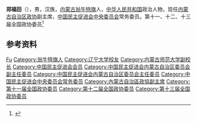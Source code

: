 {{Otheruses|other=名为郑福田的其他人物|郑福田}}

'''郑福田'''（{{bd|1956年|7月|}}），男，汉族，[[内蒙古|内蒙古]][[翁牛特旗|翁牛特旗]]人，[[中华人民共和国|中华人民共和国]]政治人物，现任[[内蒙古自治区政协|内蒙古自治区政协]]副主席，[[中国民主促进会中央委员会|中国民主促进会中央委员会]]常务委员。第十一、十二、十三届全国政协委员<ref>{{Cite web|title=内蒙古新一届政协主席、副主席、秘书长简历(主席李佳)|url=http://district.ce.cn/newarea/sddy/201801/28/t20180128_27937977_3.shtml|accessdate=2020-08-06|work=中国经济网|archive-date=2018-12-17|archive-url=https://web.archive.org/web/20181217152745/http://district.ce.cn/newarea/sddy/201801/28/t20180128_27937977_3.shtml|dead-url=no}}</ref>

== 参考资料 ==
{{reflist}}

{{中国人物小作品}}
{{内蒙古自治区领导人}}
{{Navboxes 
| title  = 郑福田在[[中国民主促进会|中国民主促进会]]的职务
| list1  =
{{中国民主促进会第十二届中央委员会}}
{{中国民主促进会第十三届中央委员会}}
{{中国民主促进会第十四届中央委员会}}
}}

{{Authority control}}
{{DEFAULTSORT:Zheng郑}}
[[Category:郑姓|Fu]]
[[Category:翁牛特旗人|Category:翁牛特旗人]]
[[Category:辽宁大学校友|Category:辽宁大学校友]]
[[Category:内蒙古师范大学副校长|Category:内蒙古师范大学副校长]]
[[Category:中国民主促进会会员|Category:中国民主促进会会员]]
[[Category:中国民主促进会内蒙古自治区委员会副主任委员|Category:中国民主促进会内蒙古自治区委员会副主任委员]]
[[Category:中国民主促进会内蒙古自治区委员会主任委员|Category:中国民主促进会内蒙古自治区委员会主任委员]]
[[Category:中国民主促进会中央委员会常务委员|Category:中国民主促进会中央委员会常务委员]]
[[Category:內蒙古自治區政協副主席|Category:內蒙古自治區政協副主席]]
[[Category:第十一届全国政协委员|Category:第十一届全国政协委员]]
[[Category:第十二届全国政协委员|Category:第十二届全国政协委员]]
[[Category:第十三届全国政协委员|Category:第十三届全国政协委员]]